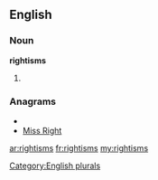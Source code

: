==English==

===Noun===
'''rightisms'''

# {{plural of|[[rightism]]}}

===Anagrams===
* {{alphagram|ghiimrsst}}
* [[Miss Right#English|Miss Right]]

[[Category:English plurals]]

[[ar:rightisms]]
[[fr:rightisms]]
[[my:rightisms]]